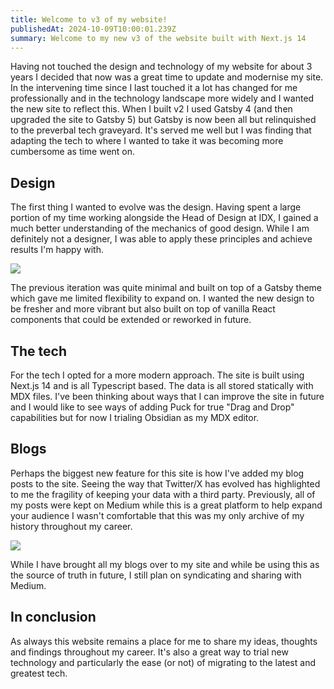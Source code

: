 ```yaml
---
title: Welcome to v3 of my website!
publishedAt: 2024-10-09T10:00:01.239Z
summary: Welcome to my new v3 of the website built with Next.js 14
---
```

Having not touched the design and technology of my website for about 3 years I decided that now was a great time to update and modernise my site.  In the intervening time since I last touched it a lot has changed for me professionally and in the technology landscape more widely and I wanted the new site to reflect this. When I built v2 I used Gatsby 4 (and then upgraded the site to Gatsby 5) but Gatsby is now been all but relinquished to the preverbal tech graveyard.  It's served me well but I was finding that adapting the tech to where I wanted to take it was becoming more cumbersome as time went on.  
## Design

The first thing I wanted to evolve was the design.  Having spent a large portion of my time working alongside the Head of Design at IDX, I gained a much better understanding of the mechanics of good design.  While I am definitely not a designer, I was able to apply these principles and achieve results I'm happy with.  

![](../xavier-site-screenshot.png)

The previous iteration was quite minimal and built on top of a Gatsby theme which gave me limited flexibility to expand on.  I wanted the new design to be fresher and more vibrant but also built on top of vanilla React components that could be extended or reworked in future.
## The tech

For the tech I opted for a more modern approach.  The site is built using Next.js 14 and is all Typescript based.  The data is all stored statically with MDX files.  I've been thinking about ways that I can improve the site in future and I would like to see ways of adding Puck for true "Drag and Drop" capabilities but for now I trialing Obsidian as my MDX editor.
## Blogs

Perhaps the biggest new feature for this site is how I've added my blog posts to the site.  Seeing the way that Twitter/X has evolved has highlighted to me the fragility of keeping your data with a third party.  Previously, all of my posts were kept on Medium while this is a great platform to help expand your audience I wasn't comfortable that this was my only archive of my history throughout my career.  

![](../xavier-blog-screenshot.png)

While I have brought all my blogs over to my site and while be using this as the source of truth in future, I still plan on syndicating and sharing with Medium. 

## In conclusion

As always this website remains a place for me to share my ideas, thoughts and findings throughout my career.  It's also a great way to trial new technology and particularly the ease (or not) of migrating to the latest and greatest tech.  